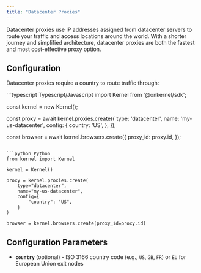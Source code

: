 ```yaml
---
title: "Datacenter Proxies"
---
```


Datacenter proxies use IP addresses assigned from datacenter servers to route your traffic and access locations around the world. With a shorter journey and simplified architecture, datacenter proxies are both the fastest and most cost-effective proxy option.

## Configuration

Datacenter proxies require a country to route traffic through:

<CodeGroup>
```typescript Typescript/Javascript
import Kernel from '@onkernel/sdk';

const kernel = new Kernel();

const proxy = await kernel.proxies.create({
  type: 'datacenter',
  name: 'my-us-datacenter',
  config: {
    country: 'US',
  },
});

const browser = await kernel.browsers.create({
  proxy_id: proxy.id,
});
```

```python Python
from kernel import Kernel

kernel = Kernel()

proxy = kernel.proxies.create(
    type="datacenter",
    name="my-us-datacenter",
    config={
        "country": "US",
    }
)

browser = kernel.browsers.create(proxy_id=proxy.id)
```
</CodeGroup>

## Configuration Parameters

- **`country`** (optional) - ISO 3166 country code (e.g., `US`, `GB`, `FR`) or `EU` for European Union exit nodes

